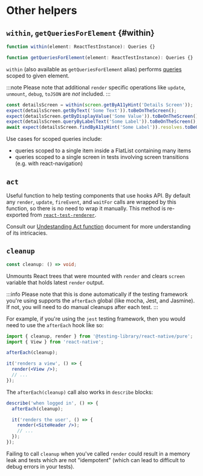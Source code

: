 # Other helpers

## `within`, `getQueriesForElement` {#within}

```jsx
function within(element: ReactTestInstance): Queries {}

function getQueriesForElement(element: ReactTestInstance): Queries {}
```

`within` (also available as `getQueriesForElement` alias) performs [queries](./Queries.md) scoped to given element.

:::note
Please note that additional `render` specific operations like `update`, `unmount`, `debug`, `toJSON` are _not_ included.
:::

```jsx
const detailsScreen = within(screen.getByA11yHint('Details Screen'));
expect(detailsScreen.getByText('Some Text')).toBeOnTheScreen();
expect(detailsScreen.getByDisplayValue('Some Value')).toBeOnTheScreen();
expect(detailsScreen.queryByLabelText('Some Label')).toBeOnTheScreen();
await expect(detailsScreen.findByA11yHint('Some Label')).resolves.toBeOnTheScreen();
```

Use cases for scoped queries include:

- queries scoped to a single item inside a FlatList containing many items
- queries scoped to a single screen in tests involving screen transitions (e.g. with react-navigation)

## `act`

Useful function to help testing components that use hooks API. By default any `render`, `update`, `fireEvent`, and `waitFor` calls are wrapped by this function, so there is no need to wrap it manually. This method is re-exported from [`react-test-renderer`](https://github.com/facebook/react/blob/main/packages/react-test-renderer/src/ReactTestRenderer.js#L567]).

Consult our [Undestanding Act function](./UnderstandingAct.md) document for more understanding of its intricacies.

## `cleanup`

```ts
const cleanup: () => void;
```

Unmounts React trees that were mounted with `render` and clears `screen` variable that holds latest `render` output.

:::info
Please note that this is done automatically if the testing framework you're using supports the `afterEach` global (like mocha, Jest, and Jasmine). If not, you will need to do manual cleanups after each test.
:::

For example, if you're using the `jest` testing framework, then you would need to use the `afterEach` hook like so:

```jsx
import { cleanup, render } from '@testing-library/react-native/pure';
import { View } from 'react-native';

afterEach(cleanup);

it('renders a view', () => {
  render(<View />);
  // ...
});
```

The `afterEach(cleanup)` call also works in `describe` blocks:

```jsx
describe('when logged in', () => {
  afterEach(cleanup);

  it('renders the user', () => {
    render(<SiteHeader />);
    // ...
  });
});
```

Failing to call `cleanup` when you've called `render` could result in a memory leak and tests which are not "idempotent" (which can lead to difficult to debug errors in your tests).
